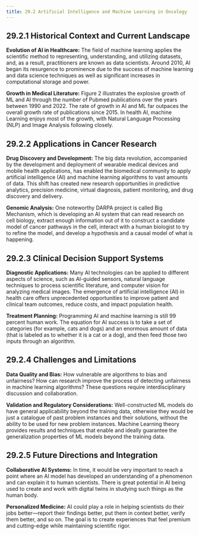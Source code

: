 ```yaml
---
title: 29.2 Artificial Intelligence and Machine Learning in Oncology
---
```





## 29.2.1 Historical Context and Current Landscape

**Evolution of AI in Healthcare:**
The field of machine learning applies the scientific method to representing, understanding, and utilizing datasets, and, as a result, practitioners are known as data scientists. Around 2010, AI began its resurgence to prominence due to the success of machine learning and data science techniques as well as significant increases in computational storage and power.

**Growth in Medical Literature:**
Figure 2 illustrates the explosive growth of ML and AI through the number of Pubmed publications over the years between 1990 and 2022. The rate of growth in AI and ML far outpaces the overall growth rate of publications since 2015. In health AI, machine Learning enjoys most of the growth, with Natural Language Processing (NLP) and Image Analysis following closely.

## 29.2.2 Applications in Cancer Research

**Drug Discovery and Development:**
The big data revolution, accompanied by the development and deployment of wearable medical devices and mobile health applications, has enabled the biomedical community to apply artificial intelligence (AI) and machine learning algorithms to vast amounts of data. This shift has created new research opportunities in predictive analytics, precision medicine, virtual diagnosis, patient monitoring, and drug discovery and delivery.

**Genomic Analysis:**
One noteworthy DARPA project is called Big Mechanism, which is developing an AI system that can read research on cell biology, extract enough information out of it to construct a candidate model of cancer pathways in the cell, interact with a human biologist to try to refine the model, and develop a hypothesis and a causal model of what is happening.

## 29.2.3 Clinical Decision Support Systems

**Diagnostic Applications:**
Many AI technologies can be applied to different aspects of science, such as AI-guided sensors, natural language techniques to process scientific literature, and computer vision for analyzing medical images. The emergence of artificial intelligence (AI) in health care offers unprecedented opportunities to improve patient and clinical team outcomes, reduce costs, and impact population health.

**Treatment Planning:**
Programming AI and machine learning is still 99 percent human work. The equation for AI success is to take a set of categories (for example, cats and dogs) and an enormous amount of data (that is labeled as to whether it is a cat or a dog), and then feed those two inputs through an algorithm.

## 29.2.4 Challenges and Limitations

**Data Quality and Bias:**
How vulnerable are algorithms to bias and unfairness? How can research improve the process of detecting unfairness in machine learning algorithms? These questions require interdisciplinary discussion and collaboration.

**Validation and Regulatory Considerations:**
Well-constructed ML models do have general applicability beyond the training data, otherwise they would be just a catalogue of past problem instances and their solutions, without the ability to be used for new problem instances. Machine Learning theory provides results and techniques that enable and ideally guarantee the generalization properties of ML models beyond the training data.

## 29.2.5 Future Directions and Integration

**Collaborative AI Systems:**
In time, it would be very important to reach a point where an AI model has developed an understanding of a phenomenon and can explain it to human scientists. There is great potential in AI being used to create and work with digital twins in studying such things as the human body.

**Personalized Medicine:**
AI could play a role in helping scientists do their jobs better—report their findings better, put them in context better, verify them better, and so on. The goal is to create experiences that feel premium and cutting-edge while maintaining scientific rigor.
